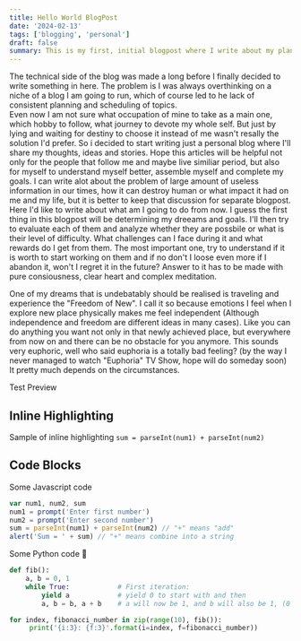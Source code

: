 ```yaml
---
title: Hello World BlogPost
date: '2024-02-13'
tags: ['blogging', 'personal']
draft: false
summary: This is my first, initial blogpost where I write about my plans about this blog and my further actions
---
```


The technical side of the blog was made a long before I finally decided to write something in here. 
The problem is I was always overthinking on a niche of a blog I am going to run, which of course led to 
he lack of consistent planning and scheduling of topics.  
Even now I am not sure what occupation of mine to take as a main one, which hobby to follow, what journey to 
devote my whole self. But just by lying and waiting for destiny to choose it instead of me wasn't resally the 
solution I'd prefer. So i decided to start 
writing just a personal blog where I'll share my thoughts, ideas and stories. Hope this articles will be helpful 
not only for the people that follow me and maybe live similiar period, but also for myself to understand myself better, assemble myself and complete my goals. 
I can write alot about the problem of large amount of useless information in our times, how it can destroy human 
or what impact it had on me and my life, but it is better to keep that discussion for separate blogpost. 
Here I'd like to write about what am I going to do from now.
I guess the first thing in this blogpost will be determining my dreeams and goals. I'll then try to evaluate 
each of them and analyze whether they are possbile or what is their level of difficulty. What challenges can 
I face during it and what rewards do I get from them.
The most important one, try to understand if it is worth to start working on them and if no don't I loose even more if I 
abandon it, won't I regret it in the future? Answer to it has to be made with pure consiousness, clear heart and complex meditation.

One of my dreams that is undebatably should be realised is traveling and experience the "Freedom of New".
I call it so because emotions I feel when I explore new place physically makes me feel independent
(Although independence and freedom are different ideas in many cases).
Like you can do anything you want not only in that newly achieved place, 
but everywhere from now on and there can be no obstacle for you anymore. This sounds very euphoric, 
well who said euphoria is a totally bad feeling? (by the way I never managed to watch "Euphoria" TV Show, 
hope will do someday soon) It pretty much depends on the circumstances.

Test Preview




## Inline Highlighting

Sample of inline highlighting `sum = parseInt(num1) + parseInt(num2)`

## Code Blocks

Some Javascript code

```javascript
var num1, num2, sum
num1 = prompt('Enter first number')
num2 = prompt('Enter second number')
sum = parseInt(num1) + parseInt(num2) // "+" means "add"
alert('Sum = ' + sum) // "+" means combine into a string
```

Some Python code 🐍

```python
def fib():
    a, b = 0, 1
    while True:            # First iteration:
        yield a            # yield 0 to start with and then
        a, b = b, a + b    # a will now be 1, and b will also be 1, (0 + 1)

for index, fibonacci_number in zip(range(10), fib()):
     print('{i:3}: {f:3}'.format(i=index, f=fibonacci_number))
```
